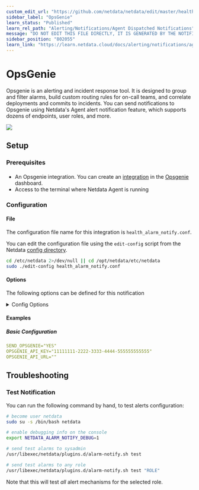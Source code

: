 ```yaml
---
custom_edit_url: "https://github.com/netdata/netdata/edit/master/health/notifications/opsgenie/metadata.yaml"
sidebar_label: "OpsGenie"
learn_status: "Published"
learn_rel_path: "Alerting/Notifications/Agent Dispatched Notifications"
message: "DO NOT EDIT THIS FILE DIRECTLY, IT IS GENERATED BY THE NOTIFICATION'S metadata.yaml FILE"
sidebar_position: "802055"
learn_link: "https://learn.netdata.cloud/docs/alerting/notifications/agent-dispatched-notifications/opsgenie"
---
```



# OpsGenie

Opsgenie is an alerting and incident response tool. It is designed to group and filter alarms, build custom routing rules for on-call teams, and correlate deployments and commits to incidents.
You can send notifications to Opsgenie using Netdata's Agent alert notification feature, which supports dozens of endpoints, user roles, and more.



<img src="https://img.shields.io/badge/maintained%20by-Netdata-%2300ab44" />

## Setup

### Prerequisites

#### 

- An Opsgenie integration. You can create an [integration](https://docs.opsgenie.com/docs/api-integration) in the [Opsgenie](https://www.atlassian.com/software/opsgenie) dashboard.
- Access to the terminal where Netdata Agent is running



### Configuration

#### File

The configuration file name for this integration is `health_alarm_notify.conf`.


You can edit the configuration file using the `edit-config` script from the
Netdata [config directory](/docs/configuring/configuration#the-netdata-config-directory).

```bash
cd /etc/netdata 2>/dev/null || cd /opt/netdata/etc/netdata
sudo ./edit-config health_alarm_notify.conf
```
#### Options

The following options can be defined for this notification

<details><summary>Config Options</summary>

| Name | Description | Default | Required |
|:----|:-----------|:-------|:--------:|
| SEND_OPSGENIE | Set `SEND_OPSGENIE` to YES |  | True |
| OPSGENIE_API_KEY | Set `OPSGENIE_API_KEY` to your API key. |  | True |
| OPSGENIE_API_URL | Set `OPSGENIE_API_URL` to the corresponding URL if required, for example there are region-specific API URLs such as `https://eu.api.opsgenie.com`. |  | False |

</details>

#### Examples

##### Basic Configuration



```yaml
SEND_OPSGENIE="YES"
OPSGENIE_API_KEY="11111111-2222-3333-4444-555555555555"
OPSGENIE_API_URL=""

```


## Troubleshooting

### Test Notification

You can run the following command by hand, to test alerts configuration:

```bash
# become user netdata
sudo su -s /bin/bash netdata

# enable debugging info on the console
export NETDATA_ALARM_NOTIFY_DEBUG=1

# send test alarms to sysadmin
/usr/libexec/netdata/plugins.d/alarm-notify.sh test

# send test alarms to any role
/usr/libexec/netdata/plugins.d/alarm-notify.sh test "ROLE"
```

Note that this will test _all_ alert mechanisms for the selected role.


